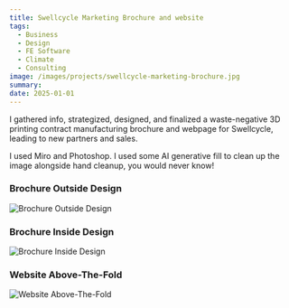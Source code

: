 ```yaml
---
title: Swellcycle Marketing Brochure and website
tags:
  - Business
  - Design
  - FE Software
  - Climate
  - Consulting
image: /images/projects/swellcycle-marketing-brochure.jpg
summary:
date: 2025-01-01
---
```


I gathered info, strategized, designed, and finalized a waste-negative 3D printing contract manufacturing brochure and webpage for Swellcycle, leading to new partners and sales.

I used Miro and Photoshop. I used some AI generative fill to clean up the image alongside hand cleanup, you would never know!

### Brochure Outside Design

![Brochure Outside Design](/images/projects/swellcycle-marketing-brochure.jpg 'Brochure Outside Design')

### Brochure Inside Design

![Brochure Inside Design](/images/projects/swellcycle-marketing-brochure-inside.jpg 'Brochure Inside Design')

### Website Above-The-Fold

![Website Above-The-Fold](/images/projects/swellcycle-website.png 'Website Above-The-Fold')
